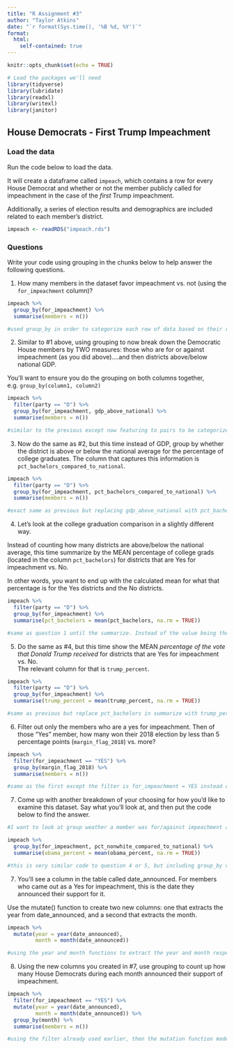 ```yaml
---
title: "R Assignment #3"
author: "Taylor Atkins"
date: "`r format(Sys.time(), '%B %d, %Y')`"
format:
  html:
    self-contained: true
---
```


```r
knitr::opts_chunk$set(echo = TRUE)

# Load the packages we'll need
library(tidyverse)
library(lubridate)
library(readxl)
library(writexl)
library(janitor)

```

## House Democrats - First Trump Impeachment

### Load the data

Run the code below to load the data.

It will create a dataframe called `impeach`, which contains a row for every House Democrat and whether or not the member publicly called for impeachment in the case of the *first* Trump impeachment.

Additionally, a series of election results and demographics are included related to each member's district.

```r

impeach <- readRDS("impeach.rds")


```

### Questions

Write your code using grouping in the chunks below to help answer the following questions.

1)  How many members in the dataset favor impeachment vs. not (using the `for_impeachment` column)?

```r

impeach %>% 
  group_by(for_impeachment) %>% 
  summarise(members = n())

#used group_by in order to categorize each row of data based on their results in for_impeachment, then used summarize to display the value (amount of rows/members) in each category titled members

```

2)  Similar to #1 above, using grouping to now break down the Democratic House members by TWO measures: those who are for or against impeachment (as you did above)....and then districts above/below national GDP.  
  
You'll want to ensure you do the grouping on both columns together, e.g. `group_by(column1, column2)`

```r

impeach %>% 
  filter(party == "D") %>% 
  group_by(for_impeachment, gdp_above_national) %>% 
  summarise(members = n())

#similar to the previous except now featuring to pairs to be categorized; first for_impeachment (as before) and then gdp_above_national. Once again concluded with being summarized into data titled members. I included a filter by party because I briefly forgot this was just Democratic house members, but it didn't hurt to have so I have left it.

```

3)  Now do the same as #2, but this time instead of GDP, group by whether the district is above or below the national average for the percentage of college graduates. The column that captures this information is `pct_bachelors_compared_to_national`.

```r

impeach %>% 
  filter(party == "D") %>% 
  group_by(for_impeachment, pct_bachelors_compared_to_national) %>% 
  summarise(members = n())

#exact same as previous but replacing gdp_above_national with pct_bachelors_compared_to_national

```

4)  Let's look at the college graduation comparison in a slightly different way.  
  
Instead of counting how many districts are above/below the national average, this time summarize by the MEAN percentage of college grads (located in the column `pct_bachelors`) for districts that are Yes for impeachment vs. No.  
  
In other words, you want to end up with the calculated mean for what that percentage is for the Yes districts and the No districts.

```r

impeach %>% 
  filter(party == "D") %>% 
  group_by(for_impeachment) %>%
  summarise(pct_bachelors = mean(pct_bachelors, na.rm = TRUE))

#same as question 1 until the summarize. Instead of the value being the number of rows of data in a category it calculates the mean of pct_bachelors in both categories.

```

5)  Do the same as #4, but this time show the MEAN *percentage of the vote that Donald Trump received* for districts that are Yes for impeachment vs. No.  
The relevant column for that is `trump_percent`.

```r

impeach %>% 
  filter(party == "D") %>% 
  group_by(for_impeachment) %>%
  summarise(trump_percent = mean(trump_percent, na.rm = TRUE))

#same as previous but replace pct_bachelors in summarize with trump_percent.

```

6)  Filter out only the members who are a yes for impeachment. Then of those "Yes" member, how many won their 2018 election by less than 5 percentage points (`margin_flag_2018`) vs. more?

```r

impeach %>% 
  filter(for_impeachment == "YES") %>% 
  group_by(margin_flag_2018) %>% 
  summarise(members = n())  

#same as the first except the filter is for_impeachment = YES instead of party = D, and replacing the group_by with margin_flag_2018.

```

7)  Come up with another breakdown of your choosing for how you'd like to examine this dataset. Say what you'll look at, and then put the code below to find the answer.

```r

#I want to look at group weather a member was for/against impeachment and if the state was above/below the national average percentage of non-white people and then see the mean percentage that voted for Obama

impeach %>% 
  group_by(for_impeachment, pct_nonwhite_compared_to_national) %>%
  summarise(obama_percent = mean(obama_percent, na.rm = TRUE))  

#this is very similar code to question 4 or 5, but including group_by variables for for_impeachment and pct_nonwhite_compared_to_national, and the summarize being the mean of obama_percent.

```

7)  You'll see a column in the table called date_announced. For members who came out as a Yes for impeachment, this is the date they announced their support for it.  
  
Use the mutate() function to create two new columns: one that extracts the year from date_announced, and a second that extracts the month.

```r

impeach %>% 
  mutate(year = year(date_announced),
         month = month(date_announced))  

#using the year and month functions to extract the year and month respectively, then using the mutate function to append both sets of info to the data.

```

8) Using the new columns you created in #7, use grouping to count up how many House Democrats during each month announced their support of impeachment.

```r

impeach %>% 
  filter(for_impeachment == "YES") %>%
  mutate(year = year(date_announced),
         month = month(date_announced)) %>% 
  group_by(month) %>% 
  summarise(members = n())

#using the filter already used earlier, then the mutation function made in the previous question, the data can then be group_by the month made in the mutate.

```
